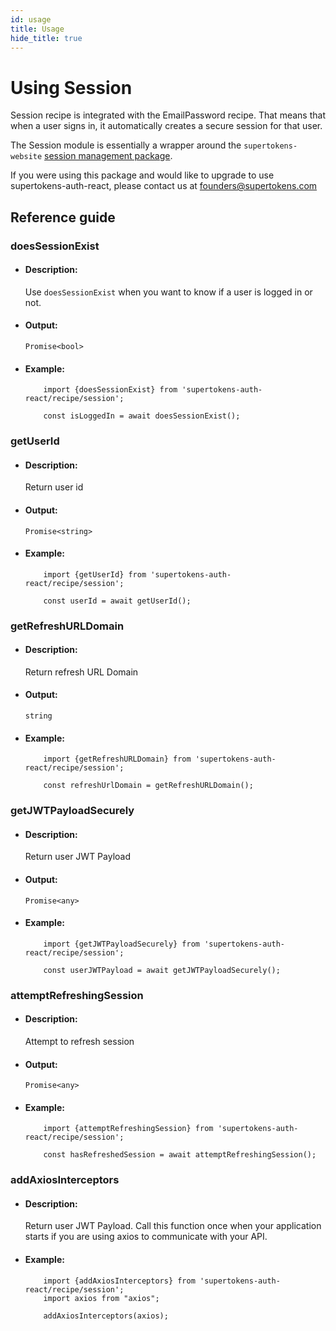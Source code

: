 ```yaml
---
id: usage
title: Usage
hide_title: true
---
```


# Using Session

Session recipe is integrated with the EmailPassword recipe. That means that when a user signs in, it automatically creates a secure session for that user.

The Session module is essentially a wrapper around the `supertokens-website` [session management package](/docs/website/installation).

If you were using this package and would like to upgrade to use supertokens-auth-react, please contact us at [founders@supertokens.com](mailto:founders@supertokens.com)


## Reference guide


### doesSessionExist

- #### Description:

    Use `doesSessionExist` when you want to know if a user is logged in or not.

- #### Output:

    `Promise<bool>`

- #### Example:

    ```tsx
        import {doesSessionExist} from 'supertokens-auth-react/recipe/session';

        const isLoggedIn = await doesSessionExist();
    ```


### getUserId

- #### Description:

    Return user id

- #### Output:

    `Promise<string>`

- #### Example:

    ```tsx
        import {getUserId} from 'supertokens-auth-react/recipe/session';

        const userId = await getUserId();
    ```



### getRefreshURLDomain

- #### Description:

    Return refresh URL Domain

- #### Output:

    `string`

- #### Example:

    ```tsx
        import {getRefreshURLDomain} from 'supertokens-auth-react/recipe/session';

        const refreshUrlDomain = getRefreshURLDomain();
    ```

### getJWTPayloadSecurely

- #### Description:

    Return user JWT Payload

- #### Output:

    `Promise<any>`

- #### Example:

    ```tsx
        import {getJWTPayloadSecurely} from 'supertokens-auth-react/recipe/session';

        const userJWTPayload = await getJWTPayloadSecurely();
    ```

### attemptRefreshingSession

- #### Description:

    Attempt to refresh session

- #### Output:

    `Promise<any>`

- #### Example:

    ```tsx
        import {attemptRefreshingSession} from 'supertokens-auth-react/recipe/session';

        const hasRefreshedSession = await attemptRefreshingSession();
    ```



### addAxiosInterceptors

- #### Description:

    Return user JWT Payload. Call this function once when your application starts if you are using axios to communicate with your API.

- #### Example:

    ```tsx
        import {addAxiosInterceptors} from 'supertokens-auth-react/recipe/session';
        import axios from "axios";

        addAxiosInterceptors(axios);
    ```